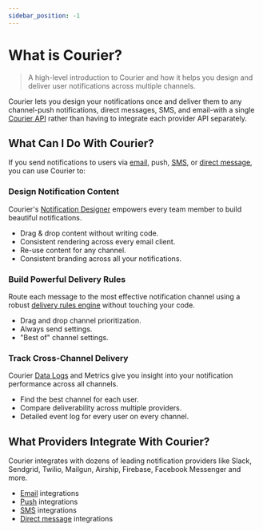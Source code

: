 ```yaml
---
sidebar_position: -1
---
```



# What is Courier?

> A high-level introduction to Courier and how it helps you design and deliver user notifications across multiple channels.

Courier lets you design your notifications once and deliver them to any channel-push notifications, direct messages, SMS, and email-with a single [Courier API](../reference/intro.mdx) rather than having to integrate each provider API separately.

<YoutubeEmbed videoId="qLo3vThFvp4" />

## What Can I Do With Courier?

If you send notifications to users via [email](../platform/channels/email/intro.mdx), push, [SMS](../platform/channels/sms/intro.mdx), or [direct message](../platform/channels/direct-message/intro.mdx), you can use Courier to:

### Design Notification Content

Courier's [Notification Designer](../platform/content/notification-designer/notification-designer-overview.mdx) empowers every team member to build beautiful notifications.

- Drag & drop content without writing code.
- Consistent rendering across every email client.
- Re-use content for any channel.
- Consistent branding across all your notifications.

### Build Powerful Delivery Rules

Route each message to the most effective notification channel using a robust [delivery rules engine](../platform/sending/channel-priority.mdx) without touching your code.

- Drag and drop channel prioritization.
- Always send settings.
- "Best of" channel settings.

### Track Cross-Channel Delivery

Courier [Data Logs](https://help.courier.com/en/articles/4364860-using-the-data-logs) and Metrics give you insight into your notification performance across all channels.

- Find the best channel for each user.
- Compare deliverability across multiple providers.
- Detailed event log for every user on every channel.

## What Providers Integrate With Courier?

Courier integrates with dozens of leading notification providers like Slack, Sendgrid, Twilio, Mailgun, Airship, Firebase, Facebook Messenger and more.

- [Email](../platform/channels/email/intro.mdx) integrations
- [Push](../platform/channels/push/intro.mdx) integrations
- [SMS](../platform/channels/sms/intro.mdx) integrations
- [Direct message](../platform/channels/direct-message/intro.mdx) integrations
